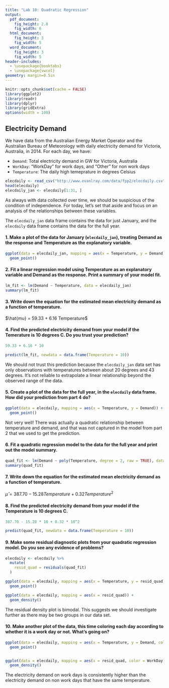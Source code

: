 ```yaml
---
title: "Lab 10: Quadratic Regression"
output:
  pdf_document:
    fig_height: 2.8
    fig_width: 6
  html_document:
    fig_height: 3
    fig_width: 5
  word_document:
    fig_height: 3
    fig_width: 5
header-includes:
  - \usepackage{booktabs}
  - \usepackage{vwcol}
geometry: margin=0.5in
---
```


```r
knitr::opts_chunk$set(cache = FALSE)
library(ggplot2)
library(readr)
library(dplyr)
library(gridExtra)
options(width = 100)
```

## Electricity Demand

We have data from the Australian Energy Market Operator and the Australian Bureau of Meteorology with daily electricity demand for Victoria, Australia, in 2014.  For each day, we have:

 * `Demand`: Total electricity demand in GW for Victoria, Australia
 * `WorkDay`: "WorkDay" for work days, and "Other" for non work days
 * `Temperature`: The daily high temeprature in degrees Celsius

```r
elecdaily <- read_csv("http://www.evanlray.com/data/fpp2/elecdaily.csv")
head(elecdaily)
elecdaily_jan <- elecdaily[1:31, ]
```

As always with data collected over time, we should be suspicious of the condition of independence.  For today, let's set that aside and focus on an analysis of the relationships between these variables.

The `elecdaily_jan` data frame contains the data for just January, and the `elecdaily` data frame contains the data for the full year.

#### 1. Make a plot of the data for January (`elecdaily_jan`), treating Demand as the response and Temperature as the explanatory variable.

```r
ggplot(data = elecdaily_jan, mapping = aes(x = Temperature, y = Demand)) +
  geom_point()
```

#### 2. Fit a linear regression model using Temperature as an explanatory variable and Demand as the response.  Print a summary of your model fit.

```r
lm_fit <- lm(Demand ~ Temperature, data = elecdaily_jan)
summary(lm_fit)
```

#### 3. Write down the equation for the estimated mean electricity demand as a function of temperature.

$\hat{mu} = 59.33 + 6.16 Temperature$

#### 4. Find the predicted electricity demand from your model if the Temerature is 10 degrees C.  Do you trust your prediction?

```r
59.33 + 6.16 * 10

predict(lm_fit, newdata = data.frame(Temperature = 10))
```

We should not trust this prediction because the `elecdaily_jan` data set has only observations with temperatures between about 20 degrees and 43 degrees.  It's not reliable to extrapolate a linear relationship beyond the observed range of the data.

#### 5. Create a plot of the data for the full year, in the `elecdaily` data frame.  How did your prediction from part 4 do?

```r
ggplot(data = elecdaily, mapping = aes(x = Temperature, y = Demand)) +
  geom_point()
```

Not very well!  There was actually a quadratic relationship between temperature and demand, and that was not captured in the model from part 2 that we used to get the prediction.

#### 6. Fit a quadratic regression model to the data for the full year and print out the model summary.

```r
quad_fit <- lm(Demand ~ poly(Temperature, degree = 2, raw = TRUE), data = elecdaily)
summary(quad_fit)
```

#### 7. Write down the equation for the estimated mean electricity demand as a function of temperature.

$\hat{\mu} = 387.70 - 15.28 Temperature + 0.32 Temperature^2$

#### 8. Find the predicted electricity demand from your model if the Temperature is 10 degrees C.

```r
387.70 - 15.28 * 10 + 0.32 * 10^2

predict(quad_fit, newdata = data.frame(Temperature = 10))
```

#### 9. Make some residual diagnostic plots from your quadratic regression model.  Do you see any evidence of problems?

```r
elecdaily <- elecdaily %>%
  mutate(
    resid_quad = residuals(quad_fit)
  )

ggplot(data = elecdaily, mapping = aes(x = Temperature, y = resid_quad)) +
  geom_point()

ggplot(data = elecdaily, mapping = aes(x = resid_quad)) +
  geom_density()
```

The residual density plot is bimodal.  This suggests we should investigate further as there may be two groups in our data set.

#### 10. Make another plot of the data, this time coloring each day according to whether it is a work day or not.  What's going on?

```r
ggplot(data = elecdaily, mapping = aes(x = Temperature, y = Demand, color = WorkDay)) +
  geom_point()


ggplot(data = elecdaily, mapping = aes(x = resid_quad, color = WorkDay)) +
  geom_density()
```

The electricity demand on work days is consistently higher than the electricity demand on non work days that have the same temperature.
